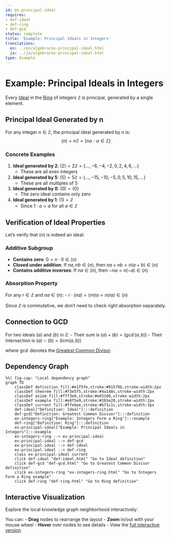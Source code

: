 ```yaml
---
id: ex-principal-ideal
requires:
- def-ideal
- def-ring
- def-gcd
status: complete
title: 'Example: Principal Ideals in Integers'
translations:
  en: ../en/algebra/ex-principal-ideal.html
  ja: ../ja/algebra/ex-principal-ideal.html
type: Example
---
```


# Example: Principal Ideals in Integers

Every [Ideal](def-ideal.qmd) in the [Ring](def-ring.qmd) of integers $\mathbb{Z}$ is principal, generated by a single element.

## Principal Ideal Generated by n

For any integer $n \in \mathbb{Z}$, the principal ideal generated by $n$ is:
$$(n) = n\mathbb{Z} = \{na : a \in \mathbb{Z}\}$$

### Concrete Examples

1. **Ideal generated by 2**: $(2) = 2\mathbb{Z} = \{..., -6, -4, -2, 0, 2, 4, 6, ...\}$
   - These are all even integers

2. **Ideal generated by 5**: $(5) = 5\mathbb{Z} = \{..., -15, -10, -5, 0, 5, 10, 15, ...\}$
   - These are all multiples of 5

3. **Ideal generated by 0**: $(0) = \{0\}$
   - The zero ideal contains only zero

4. **Ideal generated by 1**: $(1) = \mathbb{Z}$
   - Since $1 \cdot a = a$ for all $a \in \mathbb{Z}$

## Verification of Ideal Properties

Let's verify that $(n)$ is indeed an ideal:

### Additive Subgroup
- **Contains zero**: $0 = n \cdot 0 \in (n)$
- **Closed under addition**: If $na, nb \in (n)$, then $na + nb = n(a + b) \in (n)$
- **Contains additive inverses**: If $na \in (n)$, then $-na = n(-a) \in (n)$

### Absorption Property
For any $r \in \mathbb{Z}$ and $na \in (n)$:
- $r \cdot (na) = (rn)a = n(ra) \in (n)$

Since $\mathbb{Z}$ is commutative, we don't need to check right absorption separately.

## Connection to GCD

For two ideals $(a)$ and $(b)$ in $\mathbb{Z}$:
- Their sum is $(a) + (b) = (\gcd(a,b))$
- Their intersection is $(a) \cap (b) = (\text{lcm}(a,b))$

where $\gcd$ denotes the [Greatest Common Divisor](../number-theory/def-gcd.qmd).

## Dependency Graph

```mermaid
%%| fig-cap: "Local dependency graph"
graph TD
    classDef definition fill:#e1f5fe,stroke:#01579b,stroke-width:2px
    classDef theorem fill:#f3e5f5,stroke:#4a148c,stroke-width:2px
    classDef axiom fill:#fff3e0,stroke:#e65100,stroke-width:2px
    classDef example fill:#e8f5e9,stroke:#1b5e20,stroke-width:2px
    classDef current fill:#ffebee,stroke:#b71c1c,stroke-width:3px
    def-ideal["Definition: Ideal"]:::definition
    def-gcd["Definition: Greatest Common Divisor"]:::definition
    ex-integers-ring["Example: Integers Form a Ring"]:::example
    def-ring["Definition: Ring"]:::definition
    ex-principal-ideal["Example: Principal Ideals in Integers"]:::example
    ex-integers-ring --> ex-principal-ideal
    ex-principal-ideal --> def-gcd
    ex-principal-ideal --> def-ideal
    ex-principal-ideal --> def-ring
    class ex-principal-ideal current
    click def-ideal "def-ideal.html" "Go to Ideal definition"
    click def-gcd "def-gcd.html" "Go to Greatest Common Divisor definition"
    click ex-integers-ring "ex-integers-ring.html" "Go to Integers Form a Ring example"
    click def-ring "def-ring.html" "Go to Ring definition"
```

## Interactive Visualization

Explore the local knowledge graph neighborhood interactively:

::: {.graph-viz data-id="ex-principal-ideal" data-width="700" data-height="500"}
:::

You can:
- **Drag** nodes to rearrange the layout
- **Zoom** in/out with your mouse wheel
- **Hover** over nodes to see details
- View the [full interactive version](../../output/interactive/ex-principal-ideal.html){target="_blank"}
